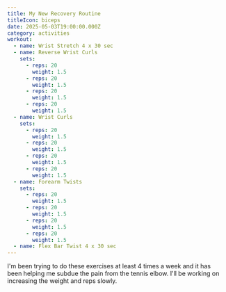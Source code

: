 ```yaml
---
title: My New Recovery Routine
titleIcon: biceps
date: 2025-05-03T19:00:00.000Z
category: activities
workout:
  - name: Wrist Stretch 4 x 30 sec
  - name: Reverse Wrist Curls
    sets:
      - reps: 20
        weight: 1.5
      - reps: 20
        weight: 1.5
      - reps: 20
        weight: 1.5
      - reps: 20
        weight: 1.5
  - name: Wrist Curls
    sets:
      - reps: 20
        weight: 1.5
      - reps: 20
        weight: 1.5
      - reps: 20
        weight: 1.5
      - reps: 20
        weight: 1.5
  - name: Forearm Twists
    sets:
      - reps: 20
        weight: 1.5
      - reps: 20
        weight: 1.5
      - reps: 20
        weight: 1.5
      - reps: 20
        weight: 1.5
  - name: Flex Bar Twist 4 x 30 sec
---
```


I'm been trying to do these exercises at least 4 times a week and it has been helping me subdue the pain from the tennis elbow. I'll be working on increasing the weight and reps slowly.
